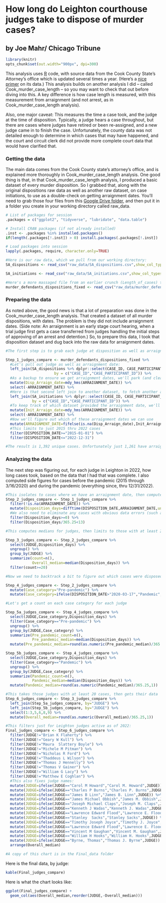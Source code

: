 # How long do Leighton courthouse judges take to dispose of murder cases?
## by Joe Mahr/ Chicago Tribune

```r
library(knitr)
opts_chunk$set(out.width="900px", dpi=300)
```

This analysis uses [R](https://www.r-project.org/) code, with source data from the Cook County State's Attorney's office which is updated several times a year. (Here's a [nice primer](https://www.cookcountystatesattorney.org/about/open-data) on its data.) This analysis builds on another analysis I did -- called Cook_murder_case_length -- so you may want to check that out before diving into this. A key difference is how case length is measured, with this measurement from arraignment (and not arrest, as in Cook_murder_case_length analysis).

Also, one major caveat: This measures the time a case took, and the judge at the time of disposition. Typically, a judge hears a case throughout, but there are cases where judges have retired or been re-assigned, and a new judge came in to finish the case. Unfortunately, the county data was not detailed enough to determine in which cases that may have happened, and the court and circuit clerk did not provide more complete court data that would have clarified that. 

 
### **Getting the data**

The main data comes from the Cook County state's attorney's office, and is explained more thoroughly in Cook_murder_case_length analysis. One good thing is that, in that Cook_murder_case_length analysis, I produced a basic dataset of every murder disposition. So I grabbed that, along with the original dispositions raw data as well as another raw dataset, on case initiations, to use as a double-check on getting arraignment dates. You'll need to grab those four files from this [Google Drive folder](https://drive.google.com/drive/folders/14ZmsHEKsgEgV64EnfvKtDNzAYwLxFeVq?usp=share_link), and then put it in a folder you create in your working directory called raw_data.

```r

# List of packages for session
.packages = c("ggplot2", "tidyverse", "lubridate", "data.table")

# Install CRAN packages (if not already installed)
.inst <- .packages %in% installed.packages()
if(length(.packages[!.inst]) > 0) install.packages(.packages[!.inst])

# Load packages into session 
lapply(.packages, require, character.only=TRUE)

#Here is our raw data, which we pull from our working directory:
SA_dispositions <- read_csv("raw_data/SA_dispositions.csv",show_col_types = FALSE)

SA_initiations <- read_csv("raw_data/SA_initiations.csv",show_col_types = FALSE)

#Here's a more massaged file from an earlier crunch (Length_of_cases) to save us time:
murder_defendants_dispositions_fixed <- read_csv("raw_data/murder_defendants_dispositions_fixed.csv",show_col_types = FALSE)


```

### **Preparing the data**

As noted above, the good news is that a lot of preparation was done in the Cook_murder_case_length analysis. That created a dataset of all murder dispositions, with dates. The problem is they did not include arraignment dates. (Side note: An arraignment is an early stage court hearing, when a trial judge first gets a case transferred from judges handling the initial steps of approving of an arrest and detention.) So, to prepare this data, I took that disposition dataset and dug back into the raw data for arraignment dates.

```r

#The first step is to grab each judge at disposition as well as arraignment dates:

Step_1_judges_compare <- murder_defendants_dispositions_fixed %>% 
  #Let's pull out judge as well as arraignment date:
  left_join(SA_dispositions %>% dplyr::select(CASE_ID, CASE_PARTICIPANT_ID, ARRAIGNMENT_DATE, JUDGE) %>% distinct(),
                      by = c("CASE_ID","CASE_PARTICIPANT_ID")) %>% 
  #As a backup to ensure we get arraignment dates, we'll park (and clean up) this datasets arraignment date in a newly named field, then erase the original field (so we can do another join later): 
  mutate(Disp_Arraign_date=mdy_hms(ARRAIGNMENT_DATE)) %>% 
  select(-ARRAIGNMENT_DATE) %>% 
  #Here is that second left join to another dataset, to fetch another arraignment date in case it was missing from the dispositions dataset. It turned out that this dataset didn't have any additional ones, but good to have this code just in case:
  left_join(SA_initiations %>% dplyr::select(CASE_ID, CASE_PARTICIPANT_ID, ARRAIGNMENT_DATE) %>% distinct(),
            by = c("CASE_ID","CASE_PARTICIPANT_ID")) %>% 
  #To keep track of which dataset provided the arraignment date, we'll rename the Initiations date as a new field (and clean it up):
  mutate(Init_Arraign_date=mdy_hms(ARRAIGNMENT_DATE)) %>% 
  select(-ARRAIGNMENT_DATE) %>% 
  #Now we'll figure out which of these arraignment dates we can use
  mutate(ARRAIGNMENT_DATE=fifelse(is.na(Disp_Arraign_date),Init_Arraign_date,Disp_Arraign_date)) %>% 
  #This limits to just 2015 thru 2022 cases
  filter(DISPOSITION_DATE>="2015-01-01") %>% 
  filter(DISPOSITION_DATE<="2022-12-31") 

#The result is 1,392 unique cases. Unfortunately just 1,261 have arraignment dates listed. That means a little less than 10% lack times.

```

### **Analyzing the data**

The next step was figuring out, for each judge in Leighton in 2022, how long cases took, based on the data that I had that was complete. I also computed side figures for cases before the pandemic (2015 through 3/16/2020) and during the pandemic (everything since, thru 12/31/2022).

```r

#This isolates to cases where we have an arraignment date, then computes time, then eliminates likely data errors (cases with negative # of days to dispose, or days beyond 13 years (which suggests problem with data entry)):
Step_2_judges_compare <- Step_1_judges_compare %>% 
  filter(!is.na(ARRAIGNMENT_DATE)) %>% 
  mutate(Disposition_days=difftime(DISPOSITION_DATE,ARRAIGNMENT_DATE,units = "days")) %>% 
  #We also need to eliminate any cases with obvious data errors (such as arraignment taking place after a disposition)
  filter(Disposition_days>=0) %>% 
  filter(Disposition_days/365.25<13)

#This computes medians for judges, then limits to those with at least 20. (we'll later remove to just leighton)

Step_3_judges_compare <- Step_2_judges_compare %>% 
  select(JUDGE,Disposition_days) %>% 
  ungroup() %>% 
  group_by(JUDGE) %>% 
  summarize(count=n(),
            Overall_median=median(Disposition_days)) %>% 
  filter(count>=20)

#Now we need to backtrack a bit to figure out which cases were disposed before the pandemic, and which ones were disposed during:

Step_4_judges_compare <- Step_2_judges_compare %>% 
  mutate(Case_category="Pre-pandemic") %>% 
  mutate(Case_category=ifelse(DISPOSITION_DATE>"2020-03-17","Pandemic",Case_category))

#Let's get a count on each case category for each judge

Step_5a_judges_compare <- Step_4_judges_compare %>% 
  select(JUDGE,Case_category,Disposition_days) %>% 
  filter(Case_category=="Pre-pandemic") %>% 
  ungroup() %>% 
  group_by(JUDGE,Case_category) %>% 
  summarize(Pre_pandemic_count=n(),
            Pre_pandemic_median=median(Disposition_days)) %>% 
  mutate(Pre_pandemic_median=round(as.numeric(Pre_pandemic_median)/365.25,1))

Step_5b_judges_compare <- Step_4_judges_compare %>% 
  select(JUDGE,Case_category,Disposition_days) %>% 
  filter(Case_category=="Pandemic") %>% 
  ungroup() %>% 
  group_by(JUDGE,Case_category) %>% 
  summarize(Pandemic_count=n(),
            Pandemic_median=median(Disposition_days)) %>% 
  mutate(Pandemic_median=round(as.numeric(Pandemic_median)/365.25,1))

#This takes those judges with at least 20 cases, then gets their data
Step_6_judges_compare <- Step_3_judges_compare %>% 
  left_join(Step_5a_judges_compare, by="JUDGE") %>% 
  left_join(Step_5b_judges_compare, by="JUDGE") %>% 
  select(1:3,5,6,8,9) %>% 
  mutate(Overall_median=round(as.numeric(Overall_median)/365.25,1))

#This filters just for Leighton judges active as of 2022:
Final_judges_compare <- Step_6_judges_compare %>% 
  filter(JUDGE!="Brian K Flaherty") %>% 
  filter(JUDGE!="Geary W Kull") %>% 
  filter(JUDGE!="Maura  Slattery Boyle") %>% 
  filter(JUDGE!="Michele M Pitman") %>% 
  filter(JUDGE!="Nicholas R Ford") %>% 
  filter(JUDGE!="Thaddeus L Wilson") %>% 
  filter(JUDGE!="Thomas J Hennelly") %>% 
  filter(JUDGE!="Thomas V Gainer") %>% 
  filter(JUDGE!="William G Lacy") %>% 
  filter(JUDGE!="Matthew E Coghlan") %>% 
  #This also fixes judge names:
  mutate(JUDGE=ifelse(JUDGE=="Carol M Howard","Carol M. Howard",JUDGE)) %>% 
  mutate(JUDGE=ifelse(JUDGE=="Charles P Burns","Charles P. Burns",JUDGE)) %>% 
  mutate(JUDGE=ifelse(JUDGE=="James B Linn","James B. Linn",JUDGE)) %>% 
  mutate(JUDGE=ifelse(JUDGE=="James Michael Obbish","James M. Obbish",JUDGE)) %>% 
  mutate(JUDGE=ifelse(JUDGE=="Joseph Michael Claps","Joseph M. Claps",JUDGE)) %>% 
  mutate(JUDGE=ifelse(JUDGE=="Kenneth J Wadas","Kenneth J. Wadas",JUDGE)) %>% 
  mutate(JUDGE=ifelse(JUDGE=="Lawrence Edward Flood","Lawrence E. Flood",JUDGE)) %>% 
  mutate(JUDGE=ifelse(JUDGE=="Stanley  Sacks","Stanley Sacks",JUDGE)) %>% 
  mutate(JUDGE=ifelse(JUDGE=="Timothy Joseph Joyce","Timothy J. Joyce",JUDGE)) %>% 
  mutate(JUDGE=ifelse(JUDGE=="Lawrence Edward Flood","Lawrence E. Flood",JUDGE)) %>% 
  mutate(JUDGE=ifelse(JUDGE=="Vincent M Gaughan","Vincent M. Gaughan",JUDGE)) %>% 
  mutate(JUDGE=ifelse(JUDGE=="William H Hooks","William H. Hooks",JUDGE)) %>% 
  mutate(JUDGE=ifelse(JUDGE=="Byrne, Thomas","Thomas J. Byrne",JUDGE)) %>% 
  arrange(Overall_median)

#A copy of this chart is in the Final_data folder


```

Here is the final data, by judge:

```r

kable(Final_judges_compare)
```
Here is what the chart looks like:

```r

ggplot(Final_judges_compare) +
  geom_col(aes(Overall_median,reorder(JUDGE,-Overall_median)))

```
